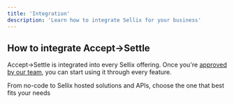 ```yaml
---
title: 'Integration'
description: 'Learn how to integrate Sellix for your business'
---
```


## How to integrate Accept->Settle

Accept->Settle is integrated into every Sellix offering. Once you're [approved by our team](/accept-settle/introduction#get-started), you can start using it through every feature.

<Card title="View available integration options" icon="play" href="/introduction#getting-started">
  From no-code to Sellix hosted solutions and APIs, choose the one that best fits your needs
</Card>